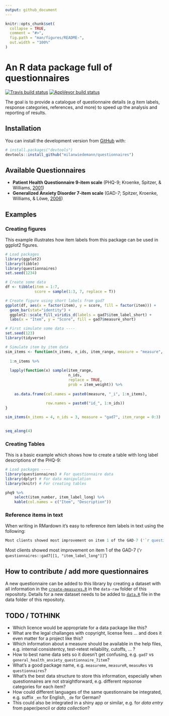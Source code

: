 ```yaml
---
output: github_document
---
```


<!-- README.md is generated from README.Rmd. Please edit that file -->

```r
knitr::opts_chunk$set(
  collapse = TRUE,
  comment = "#>",
  fig.path = "man/figures/README-",
  out.width = "100%"
)
```

# An R data package full of questionnaires

<!-- badges: start -->
[![Travis build status](https://travis-ci.com/milanwiedemann/questionnaires.svg?branch=master)](https://travis-ci.com/milanwiedemann/questionnaires)
[![AppVeyor build status](https://ci.appveyor.com/api/projects/status/github/milanwiedemann/questionnaires?branch=master&svg=true)](https://ci.appveyor.com/project/milanwiedemann/questionnaires)
<!-- badges: end -->

The goal is to provide a catalogue of questionnaire details (e.g item labels, response categories, references, and more) to speed up the analysis and reporting of results.

## Installation

You can install the development version from [GitHub](https://github.com/milanwiedemann/questionnaires) with:

``` r
# install.packages("devtools")
devtools::install_github("milanwiedemann/questionnaires")
```

## Available Questionnaires

- **Patient Health Questionnaire 9-item scale** (PHQ-9; Kroenke, Spitzer, & Williams, [2001](https://doi.org/10.1046/j.1525-1497.2001.016009606.x))
- **Generalized Anxiety Disorder 7-item scale** (GAD-7; Spitzer, Kroenke, Williams, & Löwe, [2006](https://doi.org/10.1001/archinte.166.10.1092))

## Examples

### Creating figures

This example illustrates how item labels from this package can be used in ggplot2 figures.

```r
# Load packages
library(ggplot2)
library(tibble)
library(questionnaires)
set.seed(1234)

# Create some data
df <- tibble(item = 1:7,
             score = sample(1:3, 7, replace = T))

# Create figure using short labels from gad7
ggplot(df, aes(x = factor(item), y = score, fill = factor(item))) +
  geom_bar(stat="identity") +
  ggplot2::scale_fill_viridis_d(labels = gad7$item_label_short) +
  labs(x = "Item", y = "Score", fill = gad7$measure_short)
```



```r
# First simulate some data ----
set.seed(123)
library(tidyverse)

# Simulate item by item data
sim_items <- function(n_items, n_ids, item_range, measure = "measure", item_weight = NULL, id_weight = NULL) {
    
  1:n_items %>%
        
  lapply(function(x) sample(item_range, 
                            n_ids, 
                            replace = TRUE,
                            prob = item_weight)) %>% 
        
    as.data.frame(col.names = paste0(measure, "_i", 1:n_items),
                  
                  row.names = paste0("id_", 1:n_ids))
}

sim_items(n_items = 4, n_ids = 3, measure = "gad7", item_range = 0:3)
    

seq_along(4)

```


### Creating Tables

This is a basic example which shows how to create a table with long label descriptions of the PHQ-9:

```r
# Load packages ----
library(questionnaires) # For questionnaire data
library(dplyr) # For data manipulation
library(knitr) # For creating tables

phq9 %>%
    select(item_number, item_label_long) %>% 
    kable(col.names = c("Item", "Description"))

```

### Reference items in text 

When writing in RMardown it's easy to reference item labels in text using the following:

```r
Most clients showed most improvement on item 1 of the GAD-7 ('`r questionnaires::gad7[[1, "item_label_long"]]`')
```

Most clients showed most improvement on item 1 of the GAD-7 ('`r questionnaires::gad7[[1, "item_label_long"]]`')

## How to contribute / add more questionnaires

A new questionnaire can be added to this library by creating a dataset with all information in the [`create-measures.R`](data-raw/create-measures.R) in the `data-raw` folder of this repositoty.
Details for a new dataset needs to be added to [`data.R`](R/data.R) file in the data folder of this repositoty.

## TODO / TOTHINK

- Which licence would be appropriate for a data package like this?
- What are the legal challanges with copyright, license fees ... and does it even matter for a project like this?
- Which information about a measure should be available in the help files, e.g. internal consistentcy, test-retest reliability, cutoffs, ... ?
- How to best name data sets so it doesn't get confusing, e.g. `gad7` vs `general_health_anxiety_questionnaire_7item`?
- What's a good package name, e.g. `measureme`, `measureR`, `measuRes` vs `questionnaires`?
- What's the best data structure to store this information, especially when questionnaires are not straightforward, e.g. different repsonse categories for each item?
- How could different languages of the same questionnaire be integrated, e.g. suffix `_en` for English, `_de` for German?
- This could also be integrated in a shiny app or similar, e.g. for *data entry* from paper/pencil or *data collection*?
